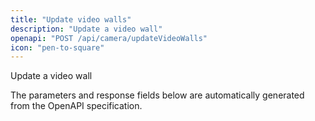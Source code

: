 ```yaml
---
title: "Update video walls"
description: "Update a video wall"
openapi: "POST /api/camera/updateVideoWalls"
icon: "pen-to-square"
---
```


Update a video wall

<Note>
The parameters and response fields below are automatically generated from the OpenAPI specification.
</Note>

